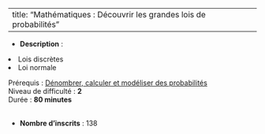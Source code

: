 
---
title: "Mathématiques : Découvrir les grandes lois de probabilités"
---


- **Description** : <ol>
<li>Lois discrètes</li>
<li>Loi normale</li>
</ol>
<p>Prérequis : <a href="https://maskaret.cefil.fr/course/view.php?id=40">Dénombrer, calculer et modéliser des probabilités</a><br>Niveau de difficulté : <strong>2<br></strong>Durée : <strong>80 minutes<br><br></strong></p>
- **Nombre d'inscrits** : 138
